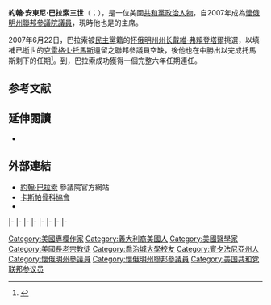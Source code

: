{{noteTA
|1=zh-hans:巴拉索;zh-hant:巴拉索;zh-tw:貝拉索;
}}
{{Expand|time=2015-08-11T15:32:52+00:00}}
{{请求翻译|time=2015-08-11T15:32:52+00:00}}
{{Infobox officeholder
|name         = 約翰·巴拉索<br>John Barrasso
|image        = John Barrasso official portrait 112th Congress.jpg
|jr/sr        = 聯邦參議員
|state        = [[懷俄明州|懷俄明州]]
|alongside    = [[辛西婭·拉米斯|辛西婭·拉米斯]]
|term_start   = 2007年6月25日
|term_end     =
|predecessor  = [[克雷格·L·托馬斯|克雷格·托馬斯]]
|successor    =
|office1       = {{le|美國參議院環境與公共工程委員會|United States Senate Committee on Environment and Public Works|參議院環境委員會}}主席
|term_start1   = 2017年1月3日
|term_end1     = 
|predecessor1  = [[吉姆·英霍夫|吉姆·英霍夫]]
|successor1    = 
|office2       = {{le|美國參議院印地安事務委員會|United States Senate Committee on Indian Affairs|參議院印地安事務委員會}}主席
|term_start2   = 2015年1月3日
|term_end2     = 2017年1月3日
|predecessor2  = [[喬恩·泰斯塔|喬恩·泰斯塔]]
|successor2    = [[约翰·霍文|约翰·霍文]]
|state_senate3 = 懷俄明州
|district3     = 二十七
|term_start3   = 2003年1月3日
|term_end3     = 2007年6月22日
|predecessor3  = 布魯斯·辛奇
|successor3    = 比爾·蘭登
|birth_name    = 約翰·安東尼·巴拉索三世<br>John Anthony Barrasso III
|birth_date    = {{birth date and age|1952|7|21}}
|birth_place   = {{US}}[[宾夕法尼亚州|宾夕法尼亚州]][[伯克縣_(賓夕法尼亞州)|伯克縣]][[雷丁_(宾夕法尼亚州)|雷丁]]
|death_date    = 
|death_place   = 
|party         = [[共和黨_(美國)|共和黨]]
|spouse        = 琳達·尼克斯（Linda Nix）{{small|（離婚）}}<br>波比·布朗（Bobbi Brown）
|children      = 彼得（Peter）<br>艾瑪（Emma）<br>哈德利（Hadley）
|alma_mater    = [[乔治城大学|乔治城大学]]
|religion      = [[長老宗|長老宗]]
|website       = {{URL|http://www.barrasso.senate.gov|參議院網站}}
}}

'''約翰·安東尼·巴拉索三世'''（{{lang-en|'''John Anthony Barrasso III'''}}；{{bd|1952年|7月21日}}），是一位美國[[共和黨_(美國)|共和黨]][[政治人物|政治人物]]，自2007年成為[[懷俄明州|懷俄明州]][[美國參議院|聯邦參議院議員]]，現時他也是{{le|美國參議院印地安事務委員會|United States Senate Committee on Indian Affairs|參議院印地安事務委員會}}的主席。

2007年6月22日，巴拉索被[[民主黨_(美國)|民主黨]]籍的[[怀俄明州州长|怀俄明州州长]][[戴維·弗賴登塔爾|戴維·弗賴登塔爾]]挑選，以填補已逝世的[[克雷格·L·托馬斯|克雷格·L·托馬斯]]遺留之聯邦參議員空缺，後他也在{{le|2008年懷俄明州美國參議院議員特別選舉|United States Senate special election in Wyoming, 2008|2008年的特別選舉}}中勝出以完成托馬斯剩下的任期<ref>{{Cite web |url=http://clerk.house.gov/member_info/electionInfo/2008/2008Stat.htm#stateWY |title=2008 Election Statistics |accessdate=2015-08-11 |archive-date=2011-06-29 |archive-url=https://web.archive.org/web/20110629165612/http://clerk.house.gov/member_info/electionInfo/2008/2008Stat.htm#stateWY |dead-url=no }}</ref>。到{{le|2012年懷俄明州美國參議院議員選舉|United States Senate election in Wyoming, 2012|2012年}}，巴拉索成功獲得一個完整六年任期連任。

==参考文献==
{{reflist}}

==延伸閱讀==
*{{CongLinks | congbio = b001261 | votesmart = 52662 | ballot = John_Barrasso | washpo = gIQASOzBAP | rollcall = 2484 | govtrack = 412251 | opencong = 412251_John_Barrasso | c-span = johnbarasso | imdb = | ontheissues = Senate/John_Barrasso.htm | surge = | legistorm = 875/Sen_John_A_Barrasso.html | fec = S6WY00068 | opensecrets = N00006236 | followthemoney = 7413 | nyt = | findagrave = }}

==外部連結==
{{commons}}
*[http://barrasso.senate.gov 約翰·巴拉索] {{Wayback|url=http://barrasso.senate.gov/ |date=20070726003831 }}參議院官方網站
*[http://www.wyoortho.com/ 卡斯帕骨科協會] {{Wayback|url=http://www.wyoortho.com/ |date=20150815124615 }}
*{{Dmoz|Regional/North_America/United_States/Wyoming/Government/Federal/US_Senate/John_Barrasso_%5BR%5D}}

{{s-start}}
{{s-ppo}}
{{s-bef|before={{le|艾倫·K·辛普森|Alan K. Simpson|艾倫·辛普森}}}}
{{s-ttl|title={{nowrap|[[美國參議員|美國參議員]]{{le|懷俄明州美國參議院議員列表|List of United States Senators from Wyoming|懷俄明州}}[[共和黨_(美國)|共和黨]]被提名人}}<br>（[[美國參議員類別|第1類]]）|years={{le|2008年懷俄明州美國參議院議員特別選舉|United States Senate special election in Wyoming, 2008|2008年}}、{{le|2012年懷俄明州美國參議院議員選舉|United States Senate election in Wyoming, 2012|2012年}}、{{le|2018年懷俄明州美國參議院議員選舉|United States Senate election in Wyoming, 2018|2018年}}}}
{{s-inc|recent}}
|-
{{s-bef|before=[[麗莎·穆爾科斯基|麗莎·穆爾科斯基]]}}
{{s-ttl|title={{le|美國參議院共和黨會議副主席|Republican Conference Vice-Chair of the United States Senate|參議院共和黨會議副主席}}|years=2011年－2013年}}
{{s-aft|rows=2|after=[[罗伊·布伦特|罗伊·布伦特]]}}
|-
{{s-bef|rows=2|before=[[約翰·圖恩|約翰·圖恩]]}}
{{s-ttl|title={{le|參議院共和黨政策委員會|Senate Republican Policy Committee}}主席|years=2012年–2019年}}
|-
{{s-ttl|title={{le|美国参议院共和党大会主席|Republican Conference Chairman of the United States Senate|参议院共和党大会主席}}|years=2019年-至今}}
{{s-inc}}
|-
{{s-par|us-sen}}
{{s-bef|before=[[克雷格·L·托馬斯|克雷格·托馬斯]]}}
{{s-ttl|title={{le|懷俄明州美國參議院議員列表|List of United States Senators from Wyoming|懷俄明州第1類參議員}}|years=2007年－|alongside=[[麥克·恩齊|麥克·恩齊]]、[[辛西婭·拉米斯|辛西婭·拉米斯]]}}
{{s-inc}}
|-
{{s-bef|before=[[麗莎·穆爾科斯基|麗莎·穆爾科斯基]]}}
{{s-ttl|title={{le|美國參議院印地安事務委員會|United States Senate Committee on Indian Affairs|參議院印地安事務委員會}}副主席|years=2009年–2015年}}
{{s-aft|after=[[喬恩·泰斯塔|喬恩·泰斯塔]]}}
|-
{{s-bef|before=[[喬恩·泰斯塔|喬恩·泰斯塔]]}}
{{s-ttl|title={{le|美國參議院印地安事務委員會|United States Senate Committee on Indian Affairs|參議院印地安事務委員會}}主席|years=2015年－2017年}}
{{s-aft|after=[[约翰·霍文|约翰·霍文]]}}
|-
{{s-bef|before=[[吉姆·英霍夫|吉姆·英霍夫]]}}
{{s-ttl|title={{le|美國參議院環境與公共工程委員會|United States Senate Committee on Environment and Public Works|參議院環境委員會}}主席|years=2017年－}}
{{s-inc}}
|-
{{s-prec|usa}}
{{s-bef|before=[[喬恩·泰斯塔|喬恩·泰斯塔]]}}
{{s-ttl|title=[[美國參議員資歷|美國參議員資歷]]|years=第30位}}
{{s-aft|after=[[羅傑·威克|羅傑·威克]]}}
{{s-end}}

{{Current U.S. Senators}}
{{Authority control}}
{{DEFAULTSORT:Barrasso, John A.}}

[[Category:美國專欄作家|Category:美國專欄作家]]
[[Category:義大利裔美國人|Category:義大利裔美國人]]
[[Category:美國醫學家|Category:美國醫學家]]
[[Category:美國長老宗教徒|Category:美國長老宗教徒]]
[[Category:喬治城大學校友|Category:喬治城大學校友]]
[[Category:賓夕法尼亞州人|Category:賓夕法尼亞州人]]
[[Category:懷俄明州參議員|Category:懷俄明州參議員]]
[[Category:懷俄明州聯邦參議員|Category:懷俄明州聯邦參議員]]
[[Category:美国共和党联邦参议员|Category:美国共和党联邦参议员]]